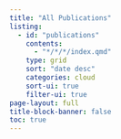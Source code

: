 ```yaml
---
title: "All Publications"
listing:
  - id: "publications"
    contents: 
      - "*/*/*/index.qmd"
    type: grid
    sort: "date desc"
    categories: cloud
    sort-ui: true
    filter-ui: true
page-layout: full
title-block-banner: false
toc: true
---
```



::: {#posts}
:::
